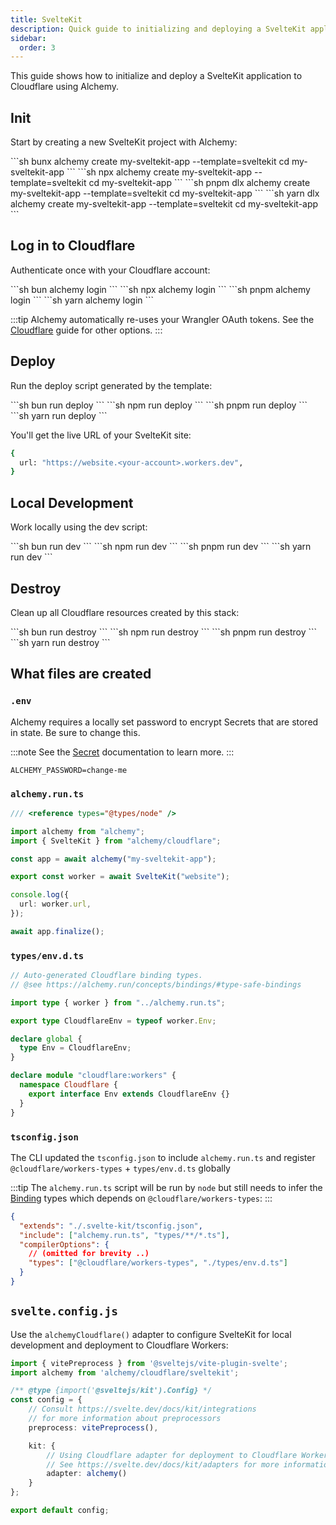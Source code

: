 ```yaml
---
title: SvelteKit
description: Quick guide to initializing and deploying a SvelteKit application to Cloudflare Workers using Alchemy.
sidebar:
  order: 3
---
```



This guide shows how to initialize and deploy a SvelteKit application to Cloudflare using Alchemy.

## Init

Start by creating a new SvelteKit project with Alchemy:

<Tabs syncKey="pkgManager">
  <TabItem label="bun">
    ```sh
    bunx alchemy create my-sveltekit-app --template=sveltekit
    cd my-sveltekit-app
    ```
  </TabItem>
  <TabItem label="npm">
    ```sh
    npx alchemy create my-sveltekit-app --template=sveltekit
    cd my-sveltekit-app
    ```
  </TabItem>
  <TabItem label="pnpm">
    ```sh
    pnpm dlx alchemy create my-sveltekit-app --template=sveltekit
    cd my-sveltekit-app
    ```
  </TabItem>
  <TabItem label="yarn">
    ```sh
    yarn dlx alchemy create my-sveltekit-app --template=sveltekit
    cd my-sveltekit-app
    ```
  </TabItem>
</Tabs>

## Log in to Cloudflare

Authenticate once with your Cloudflare account:

<Tabs syncKey="pkgManager">
  <TabItem label="bun">
    ```sh
    bun alchemy login
    ```
  </TabItem>
  <TabItem label="npm">
    ```sh
    npx alchemy login
    ```
  </TabItem>
  <TabItem label="pnpm">
    ```sh
    pnpm alchemy login
    ```
  </TabItem>
  <TabItem label="yarn">
    ```sh
    yarn alchemy login
    ```
  </TabItem>
</Tabs>

:::tip
Alchemy automatically re-uses your Wrangler OAuth tokens. See the [Cloudflare](/guides/cloudflare) guide for other options.
:::

## Deploy

Run the deploy script generated by the template:

<Tabs syncKey="pkgManager">
  <TabItem label="bun">
    ```sh
    bun run deploy
    ```
  </TabItem>
  <TabItem label="npm">
    ```sh
    npm run deploy
    ```
  </TabItem>
  <TabItem label="pnpm">
    ```sh
    pnpm run deploy
    ```
  </TabItem>
  <TabItem label="yarn">
    ```sh
    yarn run deploy
    ```
  </TabItem>
</Tabs>

You'll get the live URL of your SvelteKit site:

```sh
{
  url: "https://website.<your-account>.workers.dev",
}
```

## Local Development

Work locally using the dev script:

<Tabs syncKey="pkgManager">
  <TabItem label="bun">
    ```sh
    bun run dev
    ```
  </TabItem>
  <TabItem label="npm">
    ```sh
    npm run dev
    ```
  </TabItem>
  <TabItem label="pnpm">
    ```sh
    pnpm run dev
    ```
  </TabItem>
  <TabItem label="yarn">
    ```sh
    yarn run dev
    ```
  </TabItem>
</Tabs>

## Destroy

Clean up all Cloudflare resources created by this stack:

<Tabs syncKey="pkgManager">
  <TabItem label="bun">
    ```sh
    bun run destroy
    ```
  </TabItem>
  <TabItem label="npm">
    ```sh
    npm run destroy
    ```
  </TabItem>
  <TabItem label="pnpm">
    ```sh
    pnpm run destroy
    ```
  </TabItem>
  <TabItem label="yarn">
    ```sh
    yarn run destroy
    ```
  </TabItem>
</Tabs>

## What files are created

### `.env`

Alchemy requires a locally set password to encrypt Secrets that are stored in state. Be sure to change this.

:::note
See the [Secret](/concepts/secret) documentation to learn more.
:::

```
ALCHEMY_PASSWORD=change-me
```

### `alchemy.run.ts`

```typescript
/// <reference types="@types/node" />

import alchemy from "alchemy";
import { SvelteKit } from "alchemy/cloudflare";

const app = await alchemy("my-sveltekit-app");

export const worker = await SvelteKit("website");

console.log({
  url: worker.url,
});

await app.finalize();
```

### `types/env.d.ts`

```typescript
// Auto-generated Cloudflare binding types.
// @see https://alchemy.run/concepts/bindings/#type-safe-bindings

import type { worker } from "../alchemy.run.ts";

export type CloudflareEnv = typeof worker.Env;

declare global {
  type Env = CloudflareEnv;
}

declare module "cloudflare:workers" {
  namespace Cloudflare {
    export interface Env extends CloudflareEnv {}
  }
}
```

### `tsconfig.json`

The CLI updated the `tsconfig.json` to include `alchemy.run.ts` and register `@cloudflare/workers-types` + `types/env.d.ts` globally

:::tip
The `alchemy.run.ts` script will be run by `node` but still needs to infer the [Binding](/concepts/bindings) types which depends on `@cloudflare/workers-types`:
:::

```json
{
  "extends": "./.svelte-kit/tsconfig.json",
  "include": ["alchemy.run.ts", "types/**/*.ts"],
  "compilerOptions": {
    // (omitted for brevity ..)
    "types": ["@cloudflare/workers-types", "./types/env.d.ts"]
  }
}
``` 

## `svelte.config.js`

Use the `alchemyCloudflare()` adapter to configure SvelteKit for local development and deployment to Cloudflare Workers:

```ts
import { vitePreprocess } from '@sveltejs/vite-plugin-svelte';
import alchemy from 'alchemy/cloudflare/sveltekit';

/** @type {import('@sveltejs/kit').Config} */
const config = {
	// Consult https://svelte.dev/docs/kit/integrations
	// for more information about preprocessors
	preprocess: vitePreprocess(),

	kit: {
		// Using Cloudflare adapter for deployment to Cloudflare Workers
		// See https://svelte.dev/docs/kit/adapters for more information about adapters.
		adapter: alchemy()
	}
};

export default config;

```